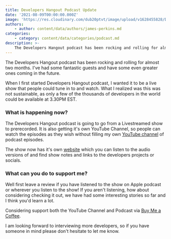 ```yaml
---
title: Developers Hangout Podcast Update
date: '2021-08-09T00:00:00.000Z'
image: 'https://res.cloudinary.com/dub20ptvt/image/upload/v1628455828/Developers_Hangout_Update_kwfwf3.webp'
authors:
    - author: content/data/authors/james-perkins.md
categories:
    - category: content/data/categories/podcast.md
description: >-
    The Developers Hangout podcast has been rocking and rolling for almost two months. I've had some fantastic guests and have some even greater ones coming in the future.
---
```


The Developers Hangout podcast has been rocking and rolling for almost two months. I've had some fantastic guests and have some even greater ones coming in the future.

When I first started Developers Hangout podcast, I wanted it to be a live show that people could tune in to and watch. What I realized was this was not sustainable, as only a few of the thousands of developers in the world could be available at 3.30PM EST.

### What is happening now?

The Developers Hangout podcast is going to go from a Livestreamed show to prerecorded. It is also getting it's own YouTube Channel, so people can watch the episodes as they wish without filling my own [YouTube channel](https://www.youtube.com/channel/UCYdDqh_PytPOGznQ1RxzW8g) of podcast episodes.

The show now has it's own [website](https://developershangoutpodcast.com/) which you can listen to the audio versions of and find show notes and links to the developers projects or socials.

### What can you do to support me?

Well first leave a review if you have listened to the show on Apple podcast or wherever you listen to the show! If you aren't listening, how about considering checking it out, we have had some interesting stories so far and I think you'd learn a lot.

Considering support both the YouTube Channel and Podcast via [Buy Me a Coffee](https://www.buymeacoffee.com/jamesperkins).

I am looking forward to interviewing more developers, so if you have someone in mind please don't hesitate to let me know.
